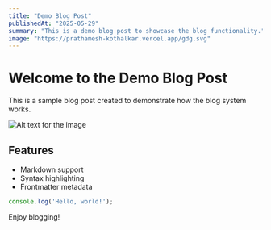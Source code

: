 ```yaml
---
title: "Demo Blog Post"
publishedAt: "2025-05-29"
summary: "This is a demo blog post to showcase the blog functionality."
image: "https://prathamesh-kothalkar.vercel.app/gdg.svg"
---
```


# Welcome to the Demo Blog Post

This is a sample blog post created to demonstrate how the blog system works.

![Alt text for the image](https://prathamesh-kothalkar.vercel.app/_next/image?url=%2Fwhiteboard.gif&w=1080&q=75)

## Features

- Markdown support
- Syntax highlighting
- Frontmatter metadata

```js
console.log('Hello, world!');
```

Enjoy blogging!
